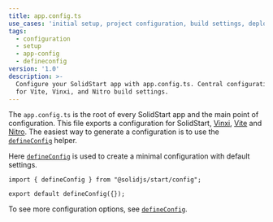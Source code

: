 ```yaml
---
title: app.config.ts
use_cases: 'initial setup, project configuration, build settings, deployment configuration'
tags:
  - configuration
  - setup
  - app-config
  - defineconfig
version: '1.0'
description: >-
  Configure your SolidStart app with app.config.ts. Central configuration file
  for Vite, Vinxi, and Nitro build settings.
---
```


The `app.config.ts` is the root of every SolidStart app and the main point of configuration.
This file exports a configuration for SolidStart, [Vinxi](https://vinxi.vercel.app/), [Vite](https://vitejs.dev) and [Nitro](https://nitro.build/).
The easiest way to generate a configuration is to use the [`defineConfig`](/solid-start/reference/config/define-config) helper.

Here [`defineConfig`](/solid-start/reference/config/define-config) is used to create a minimal configuration with default settings.

```tsx
import { defineConfig } from "@solidjs/start/config";

export default defineConfig({});
```

To see more configuration options, see [`defineConfig`](/solid-start/reference/config/define-config).
